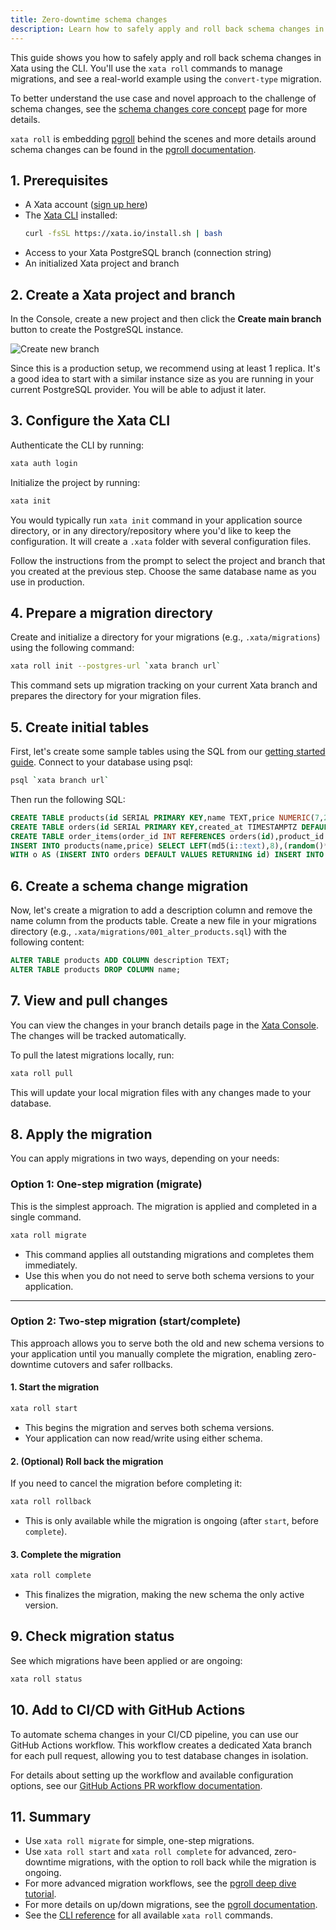```yaml
---
title: Zero-downtime schema changes
description: Learn how to safely apply and roll back schema changes in Xata using the CLI.
---
```


This guide shows you how to safely apply and roll back schema changes in Xata using the CLI. You'll use the `xata roll` commands to manage migrations, and see a real-world example using the `convert-type` migration.

To better understand the use case and novel approach to the challenge of schema changes, see the [schema changes core concept](/core-concepts/schema-changes) page for more details.

`xata roll` is embedding [pgroll](https://pgroll.com) behind the scenes and more details around schema changes can be found in the [pgroll documentation](https://pgroll.com/docs/latest).

## 1. Prerequisites

- A Xata account ([sign up here](https://console.xata.io))
- The [Xata CLI](/cli) installed:
  ```bash
  curl -fsSL https://xata.io/install.sh | bash
  ```
- Access to your Xata PostgreSQL branch (connection string)
- An initialized Xata project and branch

## 2. Create a Xata project and branch

In the Console, create a new project and then click the **Create main branch** button to create the PostgreSQL instance.

![Create new branch](assets/images/create-new-branch.png)

Since this is a production setup, we recommend using at least 1 replica. It's a good idea to start with a similar instance size as you are running in your current PostgreSQL provider. You will be able to adjust it later.

## 3. Configure the Xata CLI

Authenticate the CLI by running:

```sh
xata auth login
```

Initialize the project by running:

```sh
xata init
```

You would typically run `xata init` command in your application source directory, or in any directory/repository where you'd like to keep the configuration. It will create a `.xata` folder with several configuration files.

Follow the instructions from the prompt to select the project and branch that you created at the previous step. Choose the same database name as you use in production.

## 4. Prepare a migration directory

Create and initialize a directory for your migrations (e.g., `.xata/migrations`) using the following command:

```sh
xata roll init --postgres-url `xata branch url`
```

This command sets up migration tracking on your current Xata branch and prepares the directory for your migration files.

## 5. Create initial tables

First, let's create some sample tables using the SQL from our [getting started guide](/getting-started). Connect to your database using psql:

```sh
psql `xata branch url`
```

Then run the following SQL:

```sql
CREATE TABLE products(id SERIAL PRIMARY KEY,name TEXT,price NUMERIC(7,2));
CREATE TABLE orders(id SERIAL PRIMARY KEY,created_at TIMESTAMPTZ DEFAULT now());
CREATE TABLE order_items(order_id INT REFERENCES orders(id),product_id INT REFERENCES products(id),qty INT,PRIMARY KEY(order_id,product_id));
INSERT INTO products(name,price) SELECT LEFT(md5(i::text),8),(random()*90+10)::numeric(7,2) FROM generate_series(1,10)i;
WITH o AS (INSERT INTO orders DEFAULT VALUES RETURNING id) INSERT INTO order_items(order_id,product_id,qty) SELECT o.id,pid,(1+floor(random()*3))::int FROM o,(SELECT id pid FROM products ORDER BY random() LIMIT 5)p;
```

## 6. Create a schema change migration

Now, let's create a migration to add a description column and remove the name column from the products table. Create a new file in your migrations directory (e.g., `.xata/migrations/001_alter_products.sql`) with the following content:

```sql
ALTER TABLE products ADD COLUMN description TEXT;
ALTER TABLE products DROP COLUMN name;
```

## 7. View and pull changes

You can view the changes in your branch details page in the [Xata Console](https://console.xata.io). The changes will be tracked automatically.

To pull the latest migrations locally, run:

```sh
xata roll pull
```

This will update your local migration files with any changes made to your database.

## 8. Apply the migration

You can apply migrations in two ways, depending on your needs:

### Option 1: One-step migration (migrate)

This is the simplest approach. The migration is applied and completed in a single command.

```sh
xata roll migrate
```

- This command applies all outstanding migrations and completes them immediately.
- Use this when you do not need to serve both schema versions to your application.

---

### Option 2: Two-step migration (start/complete)

This approach allows you to serve both the old and new schema versions to your application until you manually complete the migration, enabling zero-downtime cutovers and safer rollbacks.

#### 1. Start the migration

```sh
xata roll start
```

- This begins the migration and serves both schema versions.
- Your application can now read/write using either schema.

#### 2. (Optional) Roll back the migration

If you need to cancel the migration before completing it:

```sh
xata roll rollback
```

- This is only available while the migration is ongoing (after `start`, before `complete`).

#### 3. Complete the migration

```sh
xata roll complete
```

- This finalizes the migration, making the new schema the only active version.

## 9. Check migration status

See which migrations have been applied or are ongoing:

```sh
xata roll status
```

## 10. Add to CI/CD with GitHub Actions

To automate schema changes in your CI/CD pipeline, you can use our GitHub Actions workflow. This workflow creates a dedicated Xata branch for each pull request, allowing you to test database changes in isolation.

For details about setting up the workflow and available configuration options, see our [GitHub Actions PR workflow documentation](/github-actions/pr).

## 11. Summary

- Use `xata roll migrate` for simple, one-step migrations.
- Use `xata roll start` and `xata roll complete` for advanced, zero-downtime migrations, with the option to roll back while the migration is ongoing.
- For more advanced migration workflows, see the [pgroll deep dive tutorial](https://pgroll.com/docs/latest/tutorial).
- For more details on up/down migrations, see the [pgroll documentation](https://pgroll.com/docs/latest).
- See the [CLI reference](/cli/roll) for all available `xata roll` commands. 